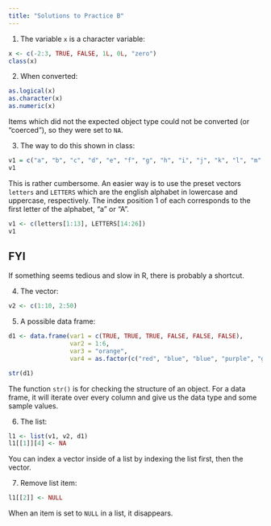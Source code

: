 ```yaml
---
title: "Solutions to Practice B"
---
```


(@) The variable `x` is a character variable: 

```r
x <- c(-2:3, TRUE, FALSE, 1L, 0L, "zero")
class(x)
```

(@) When converted:
```r
as.logical(x)
as.character(x)
as.numeric(x)
```
Items which did not the expected object type could not be converted (or "coerced"), so they were set to `NA`. 

(@) The way to do this shown in class:
```r
v1 = c("a", "b", "c", "d", "e", "f", "g", "h", "i", "j", "k", "l", "m", "N", "O", "P", "Q", "R", "S", "T", "U", "V", "W", "X", "Y", "Z")
v1
```

This is rather cumbersome. An easier way is to use the preset vectors `letters` and `LETTERS` which are the english alphabet in lowercase and uppercase, respectively. The index position 1 of each corresponds to the first letter of the alphabet, "a" or "A". 

```r
v1 <- c(letters[1:13], LETTERS[14:26])
v1
```

::: {.callout-note}
## FYI

If something seems tedious and slow in R, there is probably a shortcut.
:::


(@) The vector:

```r
v2 <- c(1:10, 2:50)
```

(@) A possible data frame: 

```r
d1 <- data.frame(var1 = c(TRUE, TRUE, TRUE, FALSE, FALSE, FALSE),
                 var2 = 1:6,
                 var3 = "orange",
                 var4 = as.factor(c("red", "blue", "blue", "purple", "green", "green")))

str(d1)
```
The function `str()` is for checking the structure of an object. For a data frame, it will iterate over every column and give us the data type and some sample values. 


(@) The list:

```r
l1 <- list(v1, v2, d1)
l1[[1]][4] <- NA
```

You can index a vector inside of a list by indexing the list first, then the vector. 

(@) Remove list item: 
```r
l1[[2]] <- NULL
```
When an item is set to `NULL` in a list, it disappears. 

